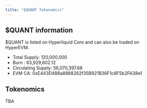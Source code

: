 ```yaml
---
title: "$QUANT Tokenomics"
---
```


## $QUANT information
$QUANT is listed on Hyperliquid Core and can also be traded on HyperEVM.  
- Total Supply: 120,000,000 
- Burn : 63,929,602.12
- Circulating Supply: 56,070,397.68
- EVM CA: 0xE443D488a8988262f35B921B36F1c8F5b2FA38e1

## Tokenomics
TBA